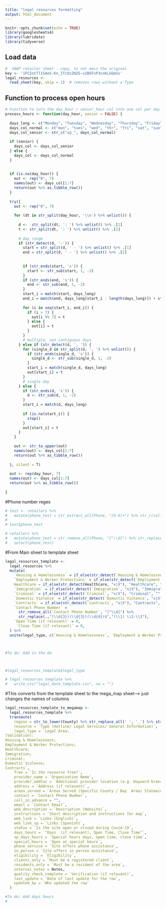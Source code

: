 ```yaml
---
title: "legal resources formatting"
output: html_document
---
```


```r
knitr::opts_chunk$set(echo = TRUE)
library(googlesheets4)
library(lubridate)
library(tidyverse)

```

## Load data

```r
#  SNAP retailer sheet - copy, to not mess the original
key <- '1FCInt7l15AeS-Kn_ITc8zZNZG-x2B5FvP3snKLGGmSs'
legal_resources <- 
  read_sheet(key, skip = 1)  # removes rows without a Type
```

## Function to process open hours

```r
# Function to turn the day_hour / senior_hour col into one col per day 
process_hours <- function(day_hour, senior = FALSE) {
  
  days_long <- c("Monday", "Tuesday", "Wednesday", "Thursday", "Friday", "Saturday", "Sunday", "Monday", "Tuesday", "Wednesday", "Thursday", "Friday", "Saturday", "Sunday")
  days_col_normal <- c("mon", "tues", "wed", "thr", "fri", "sat", "sun", "mon", "tues", "wed", "thr", "fri", "sat", "sun")
  days_col_senior <- str_c("sp_", days_col_normal)
  
  if (senior) {
    days_col <- days_col_senior
  } else {
    days_col <- days_col_normal
  }
  
  
  if (is.na(day_hour)) {
    out <- rep("0", 7)
    names(out) <- days_col[1:7]
    return(out %>% as_tibble_row())
  }
  
  try({
    out <- rep("0", 7)
    
    for (dt in str_split(day_hour, '\\n') %>% unlist()) {
      
      d <-  str_split(dt, ': ') %>% unlist() %>% .[1]
      t <- str_split(dt, ': ') %>% unlist() %>% .[2]
      
      # day range
      if (str_detect(d, '-')) {
        start = str_split(d, ' - ') %>% unlist() %>% .[1]
        end = str_split(d, ' - ') %>% unlist() %>% .[2]
        
        
        if (str_ends(start, 's')) {
          start <- str_sub(start, 1, -2)
        }
        if (str_ends(end, 's')) {
          end <- str_sub(end, 1, -2)
        }
        start_i = match(start, days_long)
        end_i = match(end, days_long[start_i : length(days_long)]) + start_i - 1
        
        for (i in seq(start_i, end_i)) {
          if (i > 7) {
            out[i %% 7] = t
          } else {
            out[i] = t
          }
        }
        # multiple, non contiguous days
      } else if (str_detect(d, ', ')) {
        for (single_d in str_split(d, ', ') %>% unlist()) {
          if (str_ends(single_d, 's')) {
            single_d <- str_sub(single_d, 1, -2)
          }
          start_i = match(single_d, days_long)
          out[start_i] = t
        }
        # single day
      } else {
        if (str_ends(d, 's')) {
          d <- str_sub(d, 1, -2)
        }
        start_i = match(d, days_long)
        
        if (is.na(start_i)) {
          stop()
        }
        out[start_i] = t
      }
    }
    
    out <- str_to_upper(out)
    names(out) <- days_col[1:7]
    return(out %>% as_tibble_row())
    
  }, silent = T)
  
  out <- rep(day_hour, 7)
  names(out) <- days_col[1:7]
  return(out %>% as_tibble_row())
  
}


```

#Phone number regex

```r


# test <- retailers %>% 
#   mutate(phone_test = str_extract_all(Phone, "[0-9]+") %>% str_c(collapse = " ")) 
# 
# test$phone_test

# retailers %>% 
#   mutate(phone_test = str_remove_all(Phone, "[^\\d]") %>% str_replace(.,"(\\d{3})(\\d{3})(\\d{4})$","(\\1) \\2-\\3")) %>% 
#   select(phone_test)

```


#From Main sheet to template sheet
```r
legal_resources_template <- 
  legal_resources %>% 
  mutate(
    `Housing & Homelessness` = if_else(str_detect(`Housing & Homelessness`, "x|X"), "Housing & Homelessness", "" ), 
    `Employment & Worker Protections` = if_else(str_detect(`Employment & Worker Protections`, "x|X"), "Employment & Worker Protections", "" ), 
    Healthcare = if_else(str_detect(Healthcare, "x|X"), "Healthcare", "" ), 
    `Immigration` = if_else(str_detect(`Immigration`, "x|X"), "Immigration", "" ), 
    `Criminal` = if_else(str_detect(`Criminal`, "x|X"), "Criminal", "" ), 
    `Domestic Violence` = if_else(str_detect(`Domestic Violence`, "x|X"), "Domestic Violence", "" ),
    `Contracts` = if_else(str_detect(`Contracts`, "x|X"), "Contracts", "" ),
    `Contact Phone Number` =
      str_remove_all(`Contact Phone Number`, "[^\\d]") %>%
      str_replace(.,"(\\d{3})(\\d{3})(\\d{4})$","(\\1) \\2-\\3"),
    `Open Time (if relevant)` = 0, 
     `Close Time (if relevant)` = 0, 
  ) %>% 
  unite(legal_type, c(`Housing & Homelessness`, `Employment & Worker Protections`, Healthcare, Immigration, Criminal, `Domestic Violence`, Contracts), na.rm = TRUE, sep = ", ")



#To do: Add in the da



#legal_resources_template$legal_type
```
```r
# legal_resources_template %>% 
#   write_csv("legal_data_template.csv", na = "")
```


#This converts from the template sheet to the mega_map sheet--> just changes the names of columns 
```r

legal_resources_template_to_megamap <- 
  legal_resources_template %>% 
  transmute(
    region = str_to_lower(County) %>% str_replace_all(' ', '_') %>% str_c(., '_county'),
    resource = `Type (Hotline/ Legal Services/ General Information)`, 
    legal_type = `Legal Area:
(Validation): 
Housing & Homelessness; 
Employment & Worker Protections; 
Healthcare; 
Immigration; 
Criminal; 
Domestic Violence; 
Contracts`, 
    free = `Is the resource free?`, 
    provider_name = `Organization Name`, 
    provider_addloc = `Additional provider location (e.g. Hayward branch)`,  
    address	= `Address (if relevant)`, 
    areas_served = `Areas Served (Specific County / Bay  Area/ Statewide / Nationwide)`, 
    contact = `Contact Phone Number`,
    call_in_advance = "",
    email = `Contact Email`,
    web_description = `Description (Website)`, 
    instructions = `Short description and instructions for map`,
    web_link = `Links (English)`,
    web_link_sp = `Links (Spanish)`,
    status = `Is the site open or closed during Covid-19`,
    days_hours = `"Days  (if relevant), Open Time, Close Time"`,
    sp_days_hours = `Special hours days, open time, close time`,
    special_hours = `Open at special hours`,
    phone_service = `Site offers phone assistance`,
    in_person = `Site offers in person assistance`, 
    eligibility = `Eligibility`,
    clients_only = `Must be a registered client`,
    residents_only = `Must be a resident of the area`,
    internal_notes = Notes,
    quality_check_complete = `Verification (if relevant)`,
    last_update = `Date of last update for the row`,
    updated_by = `Who updated the row`
  )

#To do: Add days hours 
#


```




